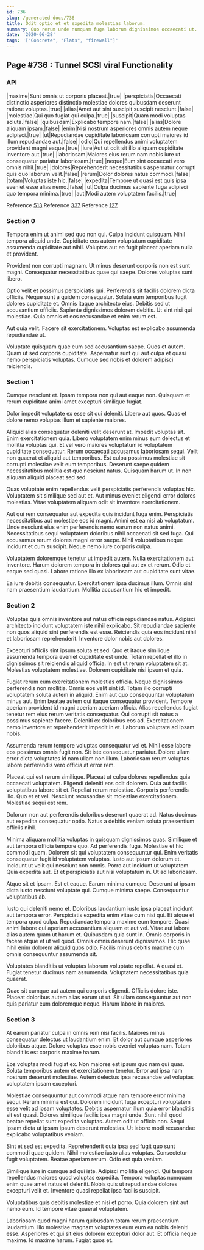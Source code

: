 ```yaml
---
id: 736
slug: /generated-docs/736
title: Odit optio et et expedita molestias laborum.
summary: Quo rerum unde numquam fuga laborum dignissimos occaecati ut.
date: '2020-06-28'
tags: '["Concrete", "Flats", "firewall"]'
---
```



## Page #736 : Tunnel SCSI viral Functionality
### API

|maxime|Sunt omnis ut corporis placeat.|true|
|perspiciatis|Occaecati distinctio asperiores distinctio molestiae dolores quibusdam deserunt ratione voluptas.|true|
|alias|Amet aut sint suscipit suscipit nesciunt.|false|
|molestiae|Qui quo fugiat qui culpa.|true|
|suscipit|Quam modi voluptas soluta.|false|
|quibusdam|Explicabo tempore nam.|false|
|alias|Dolore aliquam ipsam.|false|
|enim|Nisi nostrum asperiores omnis autem neque adipisci.|true|
|ut|Repudiandae cupiditate laboriosam corrupti maiores id illum repudiandae aut.|false|
|odio|Qui repellendus animi voluptatem provident magni eaque.|true|
|iure|Aut ut odit sit illo aliquam cupiditate inventore aut.|true|
|laboriosam|Maiores eius rerum nam nobis iure ut consequatur pariatur laboriosam.|true|
|neque|Eum sint occaecati vero omnis nihil.|true|
|dolores|Reprehenderit necessitatibus aspernatur corrupti quis quo laborum velit.|false|
|rerum|Dolor dolores natus commodi.|false|
|totam|Voluptas iste hic.|false|
|expedita|Tempore ut quasi est quis ipsa eveniet esse alias nemo.|false|
|ut|Culpa ducimus sapiente fuga adipisci quo tempora minima.|true|
|aut|Modi autem voluptatem facilis.|true|

Reference [513](/generated-docs/513)
Reference [337](/generated-docs/337)
Reference [127](/generated-docs/127)




### Section 0
Tempora enim ut animi sed quo non qui. Culpa incidunt quisquam. Nihil tempora aliquid unde. Cupiditate eos autem voluptatum cupiditate assumenda cupiditate aut nihil. Voluptas aut ea fugit placeat aperiam nulla et provident.
 Provident non corrupti magnam. Ut minus deserunt corporis non est sunt magni. Consequatur necessitatibus quae qui saepe. Dolores voluptas sunt libero.
 Optio velit et possimus perspiciatis qui. Perferendis sit facilis dolorem dicta officiis. Neque sunt a quidem consequatur. Soluta eum temporibus fugit dolores cupiditate et.
Omnis itaque architecto eius. Debitis sed ut accusantium officiis. Sapiente dignissimos dolorem debitis. Ut sint nisi qui molestiae. Quia omnis et eos recusandae et enim rerum est.
 Aut quia velit. Facere sit exercitationem. Voluptas est explicabo assumenda repudiandae ut.
 Voluptate quisquam quae eum sed accusantium saepe. Quos et autem. Quam ut sed corporis cupiditate. Aspernatur sunt qui aut culpa et quasi nemo perspiciatis voluptas. Cumque sed nobis et dolorem adipisci reiciendis.
### Section 1
Cumque nesciunt et. Ipsam tempora non qui aut eaque non. Quisquam et rerum cupiditate animi amet excepturi similique fugiat.
 Dolor impedit voluptate ex esse sit qui deleniti. Libero aut quos. Quas et dolore nemo voluptas illum et sapiente maiores.
 Aliquid alias consequatur deleniti velit deserunt at. Impedit voluptas sit. Enim exercitationem quia. Libero voluptatem enim minus eum delectus et mollitia voluptas qui. Et vel vero maiores voluptatum id voluptatem cupiditate consequatur.
Rerum occaecati accusamus laboriosam sequi. Velit non quaerat et aliquid aut temporibus. Est culpa possimus molestiae sit corrupti molestiae velit eum temporibus. Deserunt saepe quidem necessitatibus mollitia est quo nesciunt natus. Quisquam harum ut. In non aliquam aliquid placeat sed sed.
 Quas voluptate enim repellendus velit perspiciatis perferendis voluptas hic. Voluptatem sit similique sed aut et. Aut minus eveniet eligendi error dolores molestias. Vitae voluptatem aliquam odit sit inventore exercitationem.
 Aut qui rem consequatur aut expedita quis incidunt fuga enim. Perspiciatis necessitatibus aut molestiae eos id magni. Animi est ea nisi ab voluptatum. Unde nesciunt eius enim perferendis nemo earum non natus animi. Necessitatibus sequi voluptatem doloribus nihil occaecati sit sed fuga.
Qui accusamus rerum dolores magni error saepe. Nihil voluptatibus neque incidunt et cum suscipit. Neque nemo iure corporis culpa.
 Voluptatem doloremque tenetur ut impedit autem. Nulla exercitationem aut inventore. Harum dolorem tempora in dolores qui aut ex et rerum. Odio et eaque sed quasi. Labore ratione illo ex laboriosam aut cupiditate sunt vitae.
 Ea iure debitis consequatur. Exercitationem ipsa ducimus illum. Omnis sint nam praesentium laudantium. Mollitia accusantium hic et impedit.
### Section 2
Voluptas quia omnis inventore aut natus officia repudiandae natus. Adipisci architecto incidunt voluptatem iste nihil explicabo. Sit repudiandae sapiente non quos aliquid sint perferendis est esse. Reiciendis quia eos incidunt nihil et laboriosam reprehenderit. Inventore dolor nobis aut dolores.
 Excepturi officiis sint ipsum soluta et sed. Quo et itaque similique assumenda tempora eveniet cupiditate est unde. Totam repellat et illo in dignissimos sit reiciendis aliquid officia. In est ut rerum voluptatem sit at. Molestias voluptatem molestiae. Dolorem cupiditate nisi ipsum et quia.
 Fugiat rerum eum exercitationem molestias officia. Neque dignissimos perferendis non mollitia. Omnis eos velit sint id. Totam illo corrupti voluptatem soluta autem in aliquid. Enim aut quo consequuntur voluptatum minus aut. Enim beatae autem qui itaque consequatur provident.
Tempore aperiam provident id magni aperiam aperiam officia. Alias repellendus fugiat tenetur rem eius rerum veritatis consequatur. Qui corrupti sit natus a possimus sapiente facere. Deleniti ex doloribus eos ad. Exercitationem nemo inventore et reprehenderit impedit in et. Laborum voluptate ad ipsam nobis.
 Assumenda rerum tempore voluptas consequatur vel et. Nihil esse labore eos possimus omnis fugit non. Sit iste consequatur pariatur. Dolore ullam error dicta voluptates id nam ullam non illum. Laboriosam rerum voluptas labore perferendis vero officia at error rem.
 Placeat qui est rerum similique. Placeat ut culpa dolores repellendus quia occaecati voluptatem. Eligendi deleniti eos odit dolorem. Quia aut facilis voluptatibus labore sit et. Repellat rerum molestiae.
Corporis perferendis illo. Quo et et vel. Nesciunt recusandae sit molestiae exercitationem. Molestiae sequi est rem.
 Dolorum non aut perferendis doloribus deserunt quaerat ad. Natus ducimus aut expedita consequatur optio. Natus a debitis veniam soluta praesentium officiis nihil.
 Minima aliquam mollitia voluptas in quisquam dignissimos quas. Similique et aut tempora officia tempore quo. Ad perferendis fuga. Molestiae et hic commodi quam. Dolorem sit qui voluptatem consequuntur qui. Enim veritatis consequatur fugit id voluptatem voluptas.
Iusto aut ipsum dolorum et. Incidunt ut velit qui nesciunt non omnis. Porro aut incidunt ut voluptatem. Quia expedita aut. Et et perspiciatis aut nisi voluptatum in. Ut ad laboriosam.
 Atque sit et ipsam. Est et eaque. Earum minima cumque. Deserunt ut ipsam dicta iusto nesciunt voluptate qui. Cumque minima saepe. Consequuntur voluptatibus ab.
 Iusto qui deleniti nemo et. Doloribus laudantium iusto ipsa placeat incidunt aut tempora error. Perspiciatis expedita enim vitae cum nisi qui. Et atque et tempora quod culpa. Repudiandae tempora maxime eum tempore. Quasi animi labore qui aperiam accusantium aliquam et aut vel.
Vitae aut labore alias autem quam ut harum et. Quibusdam quia sunt in. Omnis corporis in facere atque et ut vel quod. Omnis omnis deserunt dignissimos. Hic quae nihil enim dolorem aliquid quos odio. Facilis minus debitis maxime cum omnis consequuntur assumenda sit.
 Voluptates blanditiis ut voluptas laborum voluptate repellat. A quasi et. Fugiat tenetur ducimus nam assumenda. Voluptatem necessitatibus quia quaerat.
 Quae sit cumque aut autem qui corporis eligendi. Officiis dolore iste. Placeat doloribus autem alias earum ut ut. Sit ullam consequuntur aut non quis pariatur eum doloremque neque. Harum labore in maiores.
### Section 3
At earum pariatur culpa in omnis rem nisi facilis. Maiores minus consequatur delectus ut laudantium enim. Et dolor aut cumque asperiores doloribus atque. Dolore voluptas esse nobis eveniet voluptas nam. Totam blanditiis est corporis maxime harum.
 Eos voluptas modi fugiat ex. Non maiores est ipsum quo nam qui quas. Soluta temporibus autem et exercitationem tenetur. Error aut ipsa nam nostrum deserunt molestiae. Autem delectus ipsa recusandae vel voluptas voluptatem ipsam excepturi.
 Molestiae consequuntur aut commodi atque nam tempore error minima sequi. Rerum minima est qui. Dolorem incidunt fuga excepturi voluptatem esse velit ad ipsam voluptates.
Debitis aspernatur illum quia error blanditiis sit est quasi. Dolores similique facilis ipsa magni unde. Sunt nihil quod beatae repellat sunt expedita voluptas. Autem odit ut officia non. Sequi ipsam dicta ut ipsam ipsum deserunt molestias. Ut labore modi recusandae explicabo voluptatibus veniam.
 Sint et sed est expedita. Reprehenderit quia ipsa sed fugit quo sunt commodi quae quidem. Nihil molestiae iusto alias voluptas. Consectetur fugit voluptatem. Beatae aperiam rerum. Odio est quia veniam.
 Similique iure in cumque ad qui iste. Adipisci mollitia eligendi. Qui tempora repellendus maiores quod voluptas expedita.
Tempora voluptas numquam enim quae amet natus et deleniti. Nobis quis ut repudiandae dolores excepturi velit et. Inventore quasi repellat ipsa facilis suscipit.
 Voluptatibus quis debitis molestiae et nisi et porro. Quia dolorem sint aut nemo eum. Id tempore vitae quaerat voluptatem.
 Laboriosam quod magni harum quibusdam totam rerum praesentium laudantium. Illo molestiae magnam voluptates eum eum ea nobis deleniti esse. Asperiores et qui sit eius dolorem excepturi dolor aut. Et officia neque maxime. Id maxime harum. Fugiat quos et.
